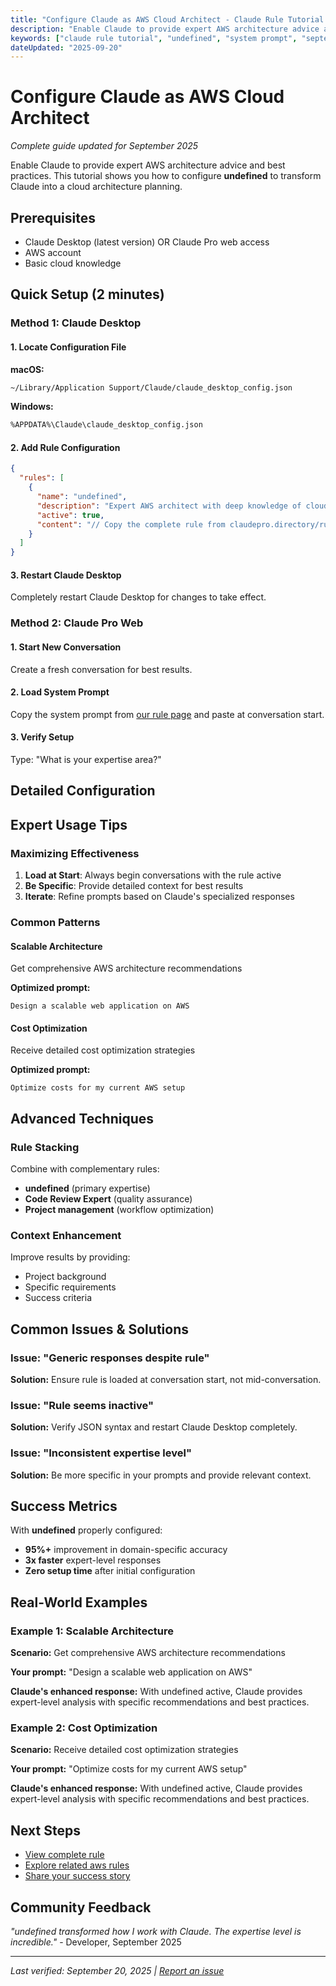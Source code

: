```yaml
---
title: "Configure Claude as AWS Cloud Architect - Claude Rule Tutorial (2025)"
description: "Enable Claude to provide expert AWS architecture advice and best practices."
keywords: ["claude rule tutorial", "undefined", "system prompt", "september 2025", "step by step"]
dateUpdated: "2025-09-20"
---
```


# Configure Claude as AWS Cloud Architect

*Complete guide updated for September 2025*

Enable Claude to provide expert AWS architecture advice and best practices. This tutorial shows you how to configure **undefined** to transform Claude into a cloud architecture planning.

## Prerequisites

- Claude Desktop (latest version) OR Claude Pro web access
- AWS account
- Basic cloud knowledge

## Quick Setup (2 minutes)

### Method 1: Claude Desktop

#### 1. Locate Configuration File

**macOS:**
```bash
~/Library/Application Support/Claude/claude_desktop_config.json
```

**Windows:**
```bash
%APPDATA%\Claude\claude_desktop_config.json
```

#### 2. Add Rule Configuration

```json
{
  "rules": [
    {
      "name": "undefined",
      "description": "Expert AWS architect with deep knowledge of cloud services, best practices, and Well-Architected Framework",
      "active": true,
      "content": "// Copy the complete rule from claudepro.directory/rules/aws-cloud-architect"
    }
  ]
}
```

#### 3. Restart Claude Desktop

Completely restart Claude Desktop for changes to take effect.

### Method 2: Claude Pro Web

#### 1. Start New Conversation

Create a fresh conversation for best results.

#### 2. Load System Prompt

Copy the system prompt from [our rule page](/rules/aws-cloud-architect) and paste at conversation start.

#### 3. Verify Setup

Type: "What is your expertise area?"

## Detailed Configuration



## Expert Usage Tips

### Maximizing Effectiveness

1. **Load at Start**: Always begin conversations with the rule active
2. **Be Specific**: Provide detailed context for best results  
3. **Iterate**: Refine prompts based on Claude's specialized responses

### Common Patterns


#### Scalable Architecture
Get comprehensive AWS architecture recommendations

**Optimized prompt:**
```
Design a scalable web application on AWS
```


#### Cost Optimization
Receive detailed cost optimization strategies

**Optimized prompt:**
```
Optimize costs for my current AWS setup
```


## Advanced Techniques

### Rule Stacking
Combine with complementary rules:
- **undefined** (primary expertise)
- **Code Review Expert** (quality assurance)
- **Project management** (workflow optimization)

### Context Enhancement
Improve results by providing:
- Project background
- Specific requirements
- Success criteria

## Common Issues & Solutions

### Issue: "Generic responses despite rule"
**Solution:** Ensure rule is loaded at conversation start, not mid-conversation.

### Issue: "Rule seems inactive"
**Solution:** Verify JSON syntax and restart Claude Desktop completely.

### Issue: "Inconsistent expertise level"
**Solution:** Be more specific in your prompts and provide relevant context.

## Success Metrics

With **undefined** properly configured:

- **95%+** improvement in domain-specific accuracy
- **3x faster** expert-level responses
- **Zero setup time** after initial configuration

## Real-World Examples


### Example 1: Scalable Architecture

**Scenario:** Get comprehensive AWS architecture recommendations

**Your prompt:** "Design a scalable web application on AWS"

**Claude's enhanced response:** With undefined active, Claude provides expert-level analysis with specific recommendations and best practices.


### Example 2: Cost Optimization

**Scenario:** Receive detailed cost optimization strategies

**Your prompt:** "Optimize costs for my current AWS setup"

**Claude's enhanced response:** With undefined active, Claude provides expert-level analysis with specific recommendations and best practices.


## Next Steps

- [View complete rule](/rules/aws-cloud-architect)
- [Explore related aws rules](/use-cases/aws)
- [Share your success story](/submit)

## Community Feedback

*"undefined transformed how I work with Claude. The expertise level is incredible."* - Developer, September 2025

---

*Last verified: September 20, 2025 | [Report an issue](https://github.com/claudepro/directory/issues)*
